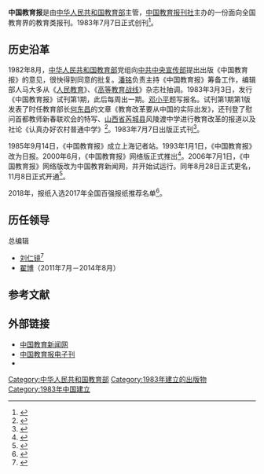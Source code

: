 {{Infobox newspaper
| name         = 中国教育报
| logo         =
| image        =
| motto        =
| type         = [[日报|日报]]
| format       = 
| owner        = [[中华人民共和国教育部|中华人民共和国教育部]]
| publisher    = [[中国教育报刊社|中国教育报刊社]]
| chiefeditor  = 周飞
| foundation   = {{Sda|1983|7|7}}
| language     = [[中文|中文]]
| headquarters = [[北京市|北京市]][[海淀区|海淀区]]文慧园北路10号
| circulation  =
| readership   = 教育工作者、学生、社会各界人士
| ISSN         =
| website      =http://paper.jyb.cn/
|CN=11-0035}}
'''中国教育报'''是由[[中华人民共和国教育部|中华人民共和国教育部]]主管，[[中国教育报刊社|中国教育报刊社]]主办的一份面向全国教育界的教育类报刊。1983年7月7日正式创刊<ref>{{cite book |editor=冯健 |title=中国新闻实用大辞典 |date=1996 |publisher=[[新华出版社|新华出版社]] |location=北京 |isbn=7501130639 |page=333}}</ref>。
==历史沿革==
1982年8月，[[中华人民共和国教育部|中华人民共和国教育部]]党组向[[中共中央宣传部|中共中央宣传部]]提出出版《中国教育报》的意见，很快得到同意的批复。[[潘铭|潘铭]]负责主持《中国教育报》筹备工作，编辑部人马大多从《[[人民教育|人民教育]]》、《[[高等教育战线|高等教育战线]]》杂志社抽调。1983年3月3日，发行《中国教育报》试刊第1期，此后每周出一期。[[邓小平|邓小平]]题写报名。试刊第1期第1版发表了时任教育部长[[何东昌|何东昌]]的文章《教育改革要从中国的实际出发》，还刊登了慰问首都教师新春联欢会的特写、[[山西省|山西省]][[芮城县|芮城县]]风陵渡中学进行教育改革的报道以及社论《认真办好农村普通中学》<ref>{{cite news |title=《中国教育报》三月三日试刊 |work=[[人民日报|人民日报]] |date=1983-03-02 |page=4}}</ref>。1983年7月7日出版正式刊<ref>{{cite news |title=《中国教育报》正式出版 |work=人民日报 |date=1983-07-06 |page=3}}</ref>。

1985年9月14日，《中国教育报》成立上海记者站。1993年1月1日，《中国教育报》改为日报。2000年6月，《中国教育报》网络版正式推出<ref>{{cite web |author=朱世和 |title=教育回望：1982年《中国教育报》创办 |url=http://www.edu.cn/edu/jiao_yu_zi_xun/fa_zhan_shi/da_shi_ji/200909/t20090903_404695.shtml |publisher=中国教育报 |date=2009-09-03}}</ref>。2006年7月1日，《中国教育报》网络版改为中国教育新闻网，并开始试运行。同年8月28日正式更名，11月8日正式开通<ref>{{cite web |author1=原春琳 |title=中国教育新闻网正式开通 |url=http://zqb.cyol.com/content/2006-11/10/content_1569236.htm |publisher=[[中国青年报|中国青年报]] |date=2006-11-10 |accessdate=2020-09-15 |archive-date=2006-11-30 |archive-url=https://web.archive.org/web/20061130170411/http://zqb.cyol.com/content/2006-11/10/content_1569236.htm |dead-url=no }}</ref>。

2018年，报纸入选2017年全国百强报纸推荐名单<ref>{{Cite web|title=2017年全国“百强报刊”推荐名单开始公示|url=http://www.ce.cn/culture/gd/201801/16/t20180116_27756145.shtml|accessdate=2021-02-10|author=赵新乐（中国新闻出版广电报）|date=2018-01-16|format=|work=www.ce.cn|publisher=[[中国经济网|中国经济网]]|language=|dead-url=no|archive-date=2020-11-05|archive-url=https://web.archive.org/web/20201105014543/http://www.ce.cn/culture/gd/201801/16/t20180116_27756145.shtml}}</ref>。

==历任领导==
;总编辑
*[[刘仁镜|刘仁镜]]<ref>{{cite web |title=教育部关于翟博、刘仁镜职务任免的通知（教任〔2011〕34号） |url=http://www.moe.gov.cn/srcsite/A04/s8021/201107/t20110729_168068.html |publisher=中华人民共和国教育部 |date=2011-07-29}}</ref>
*[[翟博|翟博]]（2011年7月－2014年8月）
==参考文献==
{{reflist}}
==外部链接==
*[http://www.jyb.cn/ 中国教育新闻网]{{Wayback|url=http://www.jyb.cn/ |date=20201211031808 }}
*[http://paper.jyb.cn/zgjyb/paperindex.htm 中国教育报电子刊]{{Wayback|url=http://paper.jyb.cn/zgjyb/paperindex.htm |date=20200805181624 }}
*{{weibo|zhongguojiaoyubao}}
{{机关报}}
{{全国百强报刊}}
{{Authority control}}
[[Category:中华人民共和国教育部|Category:中华人民共和国教育部]]
[[Category:1983年建立的出版物|Category:1983年建立的出版物]]
[[Category:1983年中国建立|Category:1983年中国建立]]
